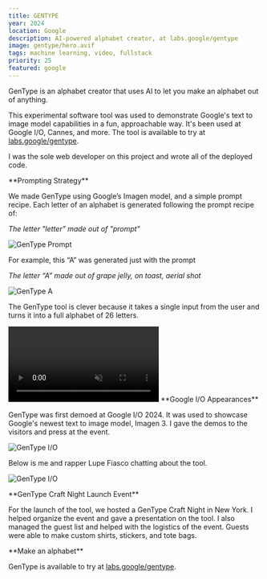 ```yaml
---
title: GENTYPE
year: 2024
location: Google
description: AI-powered alphabet creator, at labs.google/gentype
image: gentype/hero.avif
tags: machine learning, video, fullstack
priority: 25
featured: google
---
```


<Hero>
  <div>
   <Callout
      link={'https://labs.google/gentype'}
      text={'Try GenType'}
    />
    <Callout
      link={
        'https://developers.googleblog.com/en/how-its-made-gentype-alphabet-creator/'
      }
      text={'GenType Developer Blog Post'}
    />
    <Callout
      link={'https://www.youtube.com/watch?v=gKj1FEnN7pk'}
      text={'Video Explainer'}
    />
  </div>
  <div>

GenType is an alphabet creator that uses AI to let you make an alphabet out of anything.

This experimental software tool was used to demonstrate Google's text to image model capabilities in a fun, approachable way. It's been used at Google I/O, Cannes, and more.
The tool is available to try at [labs.google/gentype](https://labs.google/gentype).

I was the sole web developer on this project and wrote all of the deployed code.

  </div>
  
</Hero>
<YouTubeEmbed id="gKj1FEnN7pk" />
<Line />

<TwoCol>
**Prompting Strategy**

We made GenType using Google’s Imagen model, and a simple prompt recipe. Each letter of an alphabet is generated following the prompt recipe of:

_The letter "letter" made out of "prompt"_

![GenType Prompt](/gentype/gentype-prompt.png)

For example, this “A” was generated just with the prompt

_The letter “A” made out of grape jelly, on toast, aerial shot_

![GenType A](/gentype/a.png)

The GenType tool is clever because it takes a single input from the user and turns it into a full alphabet of 26 letters.

<video src="/gentype/prompt-explosion.mp4" autoPlay loop muted playsInline />

Here's how it works:

**01. User Input:** You tell the tool what material or object you want to use. For example, you could type in “grape jelly, on toast, aerial shot.”

**02. Prompt Recipe:** The tool then uses this input to create each letter of the alphabet from A to Z. It makes a separate request for each letter using a format like this: "The letter 'A' made out of grape jelly, on toast, aerial shot."

**03. Automation:** Instead of making one request at a time, GenType automates this process. It sends out 26 requests, one for each letter, all from your initial input of “grape jelly, on toast, aerial shot”. The result is a complete set of unique letters, all consistent with the theme you chose.

By giving GenType one simple input, you get a whole set of creative, customized letters. This makes it super easy to watch an idea turn into an entire alphabet!

<video src="/gentype/ui.mp4" autoPlay loop muted playsInline />

Here's what you can do with the GenType tool after creating your letters:

**01. Type out phrases:** With your custom letters, you can spell out anything you like, from your name to a special birthday message.

**02. Save and Copy:** You can save your favorite phrases, the entire custom alphabet, or individual letters. You can also copy them to use in other applications.

**03. Regenerate Letters:** If you're not satisfied with how a particular letter turned out, you can regenerate it using the same prompt to try for a different style or look.

</TwoCol>

<Line />

<TwoCol>
**Google I/O Appearances**

GenType was first demoed at Google I/O 2024. It was used to showcase Google's newest text to image model, Imagen 3. I gave the demos to
the visitors and press at the event.

![GenType I/O](/gentype/iodemo.png)

Below is me and rapper Lupe Fiasco chatting about the tool.

![GenType I/O](/gentype/lupe.png)

</TwoCol>

<Line />

<TwoCol>
**GenType Craft Night Launch Event**

For the launch of the tool, we hosted a GenType Craft Night in New York.
I helped organize the event and gave a presentation on the tool.
I also managed the guest list and helped with the logistics of the event.
Guests were able to make custom shirts, stickers, and tote bags.

</TwoCol>

<Line />

<TwoCol>
**Make an alphabet**

GenType is available to try at [labs.google/gentype](https://labs.google/gentype).

</TwoCol>
